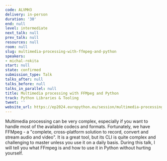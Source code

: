 ```yaml
---
code: ALVMH3
delivery: in-person
duration: '30'
end: null
level: intermediate
next_talk: null
prev_talk: null
resources: null
room: null
slug: multimedia-processing-with-ffmpeg-and-python
speakers:
- michal-rokita
start: null
state: confirmed
submission_type: Talk
talks_after: null
talks_before: null
talks_in_parallel: null
title: Multimedia processing with FFMpeg and Python
track: Python Libraries & Tooling
tweet: ''
website_url: https://ep2024.europython.eu/session/multimedia-processing-with-ffmpeg-and-python
---
```


Multimedia processing can be very complex, especially if you want to handle most of the available codecs and formats. Fortunately, we have FFMpeg - a "complete, cross-platform solution to record, convert and stream audio and video". It is a great tool, but its CLI is quite complex and challenging to master unless you use it on a daily basis. During this talk, I will tell you what FFmpeg is and how to use it in Python without hurting yourself.
